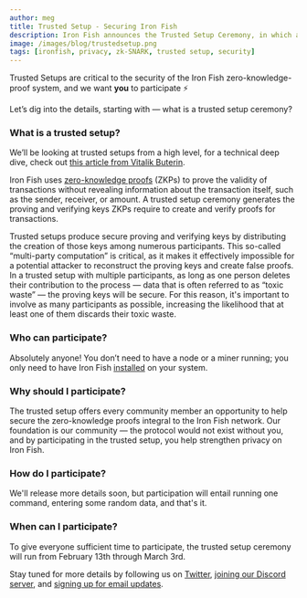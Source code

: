 ```yaml
---
author: meg
title: Trusted Setup - Securing Iron Fish
description: Iron Fish announces the Trusted Setup Ceremony, in which all are invited to help secure the network.
image: /images/blog/trustedsetup.png
tags: [ironfish, privacy, zk-SNARK, trusted setup, security]
---
```


Trusted Setups are critical to the security of the Iron Fish zero-knowledge-proof system, and we want **you** to participate ⚡

Let’s dig into the details, starting with — what is a trusted setup ceremony?

### What is a trusted setup?

We’ll be looking at trusted setups from a high level, for a technical deep dive, check out [this article from Vitalik Buterin](https://vitalik.ca/general/2022/03/14/trustedsetup.html).

Iron Fish uses [zero-knowledge proofs](https://ironfish.network/docs/whitepaper/6_transaction) (ZKPs) to prove the validity of transactions without revealing information about the transaction itself, such as the sender, receiver, or amount. A trusted setup ceremony generates the proving and verifying keys ZKPs require to create and verify proofs for transactions.

Trusted setups produce secure proving and verifying keys by distributing the creation of those keys among numerous participants. This so-called “multi-party computation” is critical, as it makes it effectively impossible for a potential attacker to reconstruct the proving keys and create false proofs. In a trusted setup with multiple participants, as long as one person deletes their contribution to the process — data that is often referred to as “toxic waste” — the proving keys will be secure. For this reason, it's important to involve as many participants as possible, increasing the likelihood that at least one of them discards their toxic waste.

### Who can participate?

Absolutely anyone! You don’t need to have a node or a miner running; you only need to have Iron Fish [installed](https://ironfish.network/docs/onboarding/installation-iron-fish) on your system.

### Why should I participate?

The trusted setup offers every community member an opportunity to help secure the zero-knowledge proofs integral to the Iron Fish network. Our foundation is our community — the protocol would not exist without you, and by participating in the trusted setup, you help strengthen privacy on Iron Fish.

### How do I participate?

We'll release more details soon, but participation will entail running one command, entering some random data, and that's it.

### When can I participate?

To give everyone sufficient time to participate, the trusted setup ceremony will run from February 13th through March 3rd.

Stay tuned for more details by following us on [Twitter](https://twitter.com/ironfishcrypto), [joining our Discord server](https://discord.gg/uCWctApGYN), and [signing up for email updates](https://ironfish.network/#email-signup).
